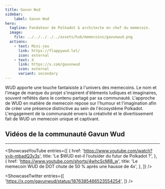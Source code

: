 ```yaml
---
title: Gavun Wud
sidebar:
    label: Gavun Wud
hero:
  tagline: Fondateur de Polkadot & architecte en chef du memecoin.
  image: 
    file: ../../../../../assets/hub/memecoins/gavunwud.png
  actions:
    - text: Mini-jeu
      link: https://flappywud.lol/
      icon: external
    - text: X
      link: https://x.com/gavunwud
      icon: external
      variant: secondary
---
```



WUD apporte une touche fantaisiste à l'univers des memecoins. Le nom et l'image de marque du projet s'inspirent d'éléments ludiques et imaginaires, souvent reflétés dans le contenu partagé par sa communauté. L'approche de WUD en matière de memecoin repose sur l'humour et l'imagination afin de créer une présence distinctive au sein de l'écosystème Polkadot. L'engagement de la communauté envers la créativité et le divertissement fait de WUD un memecoin unique et captivant.

## Vidéos de la communauté Gavun Wud
----------------
<ShowcaseYouTube
  entries={[
        {
      href: 'https://www.youtube.com/watch?v=b-mbadQ3v3s',
      title: 'Le $WUD est-il l’outsider du futur de Polkadot ?',
    },
      {
      href: 'https://www.youtube.com/shorts/4whcScMI8_w',
      title: 'Le memecoin WUD de DOT chute de 50 % après une hausse de 4x',
    },
  ]}
/>


<ShowcaseTwitter
  entries={[
    'https://x.com/gavunwud/status/1876385466523554254',
  ]}
/>

 <script async src="https://platform.twitter.com/widgets.js" charset="utf-8"></script>
